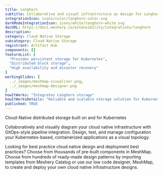 ```yaml
---
title: Longhorn
subtitle: Collaborative and visual infrastructure as design for Longhorn
integrationIcon: icons/color/longhorn-color.svg
darkModeIntegrationIcon: icons/white/longhorn-white.svg
docURL: https://docs.meshery.io/extensibility/integrations/longhorn
description: 
category: Cloud Native Storage
subcategory: Cloud Native Storage
registrant: Artifact Hub
components: []
featureList: [
  "Provides persistent storage for Kubernetes",
  "Distributed block storage",
  "High availability and disaster recovery"
]
workingSlides: [
  ../_images/meshmap-visualizer.png,
  ../_images/meshmap-designer.png
]
howItWorks: "Integrates Longhorn storage"
howItWorksDetails: "Reliable and scalable storage solution for Kubernetes"
published: TRUE
---
```

<p>
Cloud-Native distributed storage built on and for Kubernetes
</p>
<p>
    Collaboratively and visually diagram your cloud native infrastructure with GitOps-style pipeline integration. Design, test, and manage configuration your Kubernetes-based, containerized applications as a visual topology.
</p>
<p>
    Looking for best practice cloud native design and deployment best practices? Choose from thousands of pre-built components in MeshMap. Choose from hundreds of ready-made design patterns by importing templates from Meshery Catalog or use our low code designer, MeshMap, to create and deploy your own cloud native infrastructure designs.
</p>
